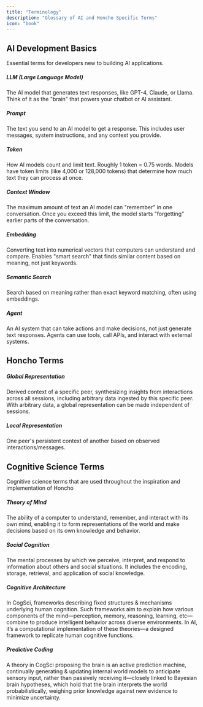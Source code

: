 ```yaml
---
title: "Terminology"
description: "Glossary of AI and Honcho Specific Terms"
icon: "book"
---
```


## AI Development Basics

Essential terms for developers new to building AI applications.

##### LLM (Large Language Model)
The AI model that generates text responses, like GPT-4, Claude, or Llama. Think of it as the "brain" that powers your chatbot or AI assistant.

##### Prompt
The text you send to an AI model to get a response. This includes user messages, system instructions, and any context you provide.

##### Token
How AI models count and limit text. Roughly 1 token = 0.75 words. Models have token limits (like 4,000 or 128,000 tokens) that determine how much text they can process at once.

##### Context Window
The maximum amount of text an AI model can "remember" in one conversation. Once you exceed this limit, the model starts "forgetting" earlier parts of the conversation.

##### Embedding
Converting text into numerical vectors that computers can understand and compare. Enables "smart search" that finds similar content based on meaning, not just keywords.

##### Semantic Search
Search based on meaning rather than exact keyword matching, often using embeddings.

##### Agent
An AI system that can take actions and make decisions, not just generate text responses. Agents can use tools, call APIs, and interact with external systems.

## Honcho Terms

##### Global Representation
Derived context of a specific peer, synthesizing insights from interactions across all sessions, including arbitrary data ingested by this specific peer. With arbitrary data, a global representation can be made independent of sessions.

##### Local Representation
One peer's persistent context of another based on observed interactions/messages.

## Cognitive Science Terms

Cognitive science terms that are used throughout the inspiration and
implementation of Honcho

##### Theory of Mind
The ability of a computer to understand, remember, and interact with its own mind, enabling it to form representations of the world and make decisions based on its own knowledge and behavior.

##### Social Cognition
The mental processes by which we perceive, interpret, and respond to information about others and social situations. It includes the encoding, storage, retrieval, and application of social knowledge.

##### Cognitive Architecture
In CogSci, frameworks describing fixed structures & mechanisms underlying human cognition. Such frameworks aim to explain how various components of the mind—perception, memory, reasoning, learning, etc—combine to produce intelligent behavior across diverse environments. In AI, it’s a computational implementation of these theories—a designed framework to replicate human cognitive functions.

##### Predictive Coding
A theory in CogSci proposing the brain is an active prediction machine, continually generating & updating internal world models to anticipate sensory input, rather than passively receiving it—closely linked to Bayesian brain hypotheses, which hold that the brain interprets the world probabilistically, weighing prior knowledge against new evidence to minimize uncertainty.

